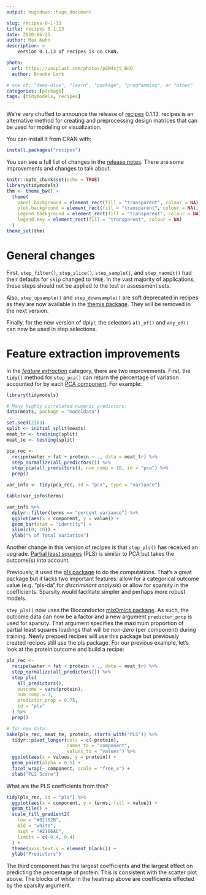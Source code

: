 ```yaml
---
output: hugodown::hugo_document

slug: recipes-0-1-13
title: recipes 0.1.13
date: 2020-06-25
author: Max Kuhn
description: >
    Version 0.1.13 of recipes is on CRAN.

photo:
  url: https://unsplash.com/photos/pGM4sjt_BdQ
  author: Brooke Lark

# one of: "deep-dive", "learn", "package", "programming", or "other"
categories: [package] 
tags: [tidymodels, recipes]
---
```


We're very chuffed to announce the release of [recipes](https://recipes.tidymodels.org) 0.1.13. recipes is an alternative method for creating and preprocessing design matrices that can be used for modeling or visualization. 

You can install it from CRAN with:

```r
install.packages("recipes")
```

You can see a full list of changes in the [release notes](https://recipes.tidymodels.org/news/index.html). There are some improvements and changes to talk about. 


```r
knitr::opts_chunk$set(echo = TRUE)
library(tidymodels)
thm <- theme_bw() + 
  theme(
    panel.background = element_rect(fill = "transparent", colour = NA), 
    plot.background = element_rect(fill = "transparent", colour = NA),
    legend.background = element_rect(fill = "transparent", colour = NA),
    legend.key = element_rect(fill = "transparent", colour = NA)
  )
theme_set(thm)
```

# General changes

First, `step_filter()`, `step_slice()`, `step_sample()`, and `step_naomit()` had their defaults for `skip` changed to `TRUE`. In the vast majority of applications, these steps should not be applied to the test or assessment sets. 

Also, `step_upsample()` and `step_downsample()` are soft deprecated in recipes as they are now available in the [themis package](https://tidymodels.github.io/themis/). They will be removed in the next version. 

Finally, for the new version of dplyr, the selectors `all_of()` and `any_of()` can now be used in step selections.

# Feature extraction improvements

In the [_feature extraction_](https://en.wikipedia.org/wiki/Feature_extraction) category, there are two improvements. First, the `tidy()` method for `step_pca()` can return the percentage of variation accounted for by each [PCA component](https://en.wikipedia.org/wiki/Principal_component_analysis). For example: 

```r
library(tidymodels)

# Many highly correlated numeric predictors:
data(meats, package = "modeldata")

set.seed(2383)
split <- initial_split(meats)
meat_tr <- training(split)
meat_te <- testing(split)

pca_rec <- 
  recipe(water + fat + protein ~ ., data = meat_tr) %>% 
  step_normalize(all_predictors()) %>% 
  step_pca(all_predictors(), num_comp = 10, id = "pca") %>% 
  prep()

var_info <- tidy(pca_rec, id = "pca", type = "variance")

table(var_info$terms)

var_info %>% 
  dplyr::filter(terms == "percent variance") %>% 
  ggplot(aes(x = component, y = value)) + 
  geom_bar(stat = "identity") + 
  xlim(c(0, 10)) + 
  ylab("% of Total Variation")
```

Another change in this version of recipes is that `step_pls()` has received an upgrade. [Partial least squares](https://en.wikipedia.org/wiki/Partial_least_squares_regression) (PLS) is similar to PCA but takes the outcome(s) into account.

Previously, it used the [pls package](https://github.com/bhmevik/pls) to do the computations. That's a great package but it lacks two important features: allow for a categorical outcome value (e.g. "pls-da" for _discriminant analysis_) or allow for sparsity in the coefficients. Sparsity would facilitate simpler and perhaps more robust models. 

`step_pls()` now uses the Bioconductor [mixOmics package](https://www.bioconductor.org/packages/release/bioc/html/mixOmics.html). As such, the outcome data can now be a factor and a new argument `predictor_prop` is used for sparsity. That argument specifies the maximum proportion of partial least squares loadings that will be _non-zero_ (per component) during training. Newly prepped recipes will use this package but previously created recipes still use the pls package. 
For our previous example, let's look at the protein outcome and build a recipe: 

```r
pls_rec <- 
  recipe(water + fat + protein ~ ., data = meat_tr) %>% 
  step_normalize(all_predictors()) %>% 
  step_pls(
    all_predictors(),
    outcome = vars(protein),
    num_comp = 3,
    predictor_prop = 0.75,
    id = "pls"
  ) %>% 
  prep()

# for new data: 
bake(pls_rec, meat_te, protein, starts_with("PLS")) %>%
  tidyr::pivot_longer(cols = c(-protein),
                      names_to = "component",
                      values_to = "values") %>% 
  ggplot(aes(x = values, y = protein)) + 
  geom_point(alpha = 0.5) + 
  facet_wrap(~ component, scale = "free_x") +
  xlab("PLS Score")
```

What are the PLS coefficients from this? 

```r
tidy(pls_rec, id = "pls") %>%
  ggplot(aes(x = component, y = terms, fill = value)) +
  geom_tile() +
  scale_fill_gradient2(
    low = "#B2182B",
    mid = "white",
    high = "#2166AC",
    limits = c(-0.4, 0.4)
  ) + 
  theme(axis.text.y = element_blank()) + 
  ylab("Predictors")
```

The third component has the largest coefficients and the largest effect on predicting the percentage of protein. This is consistent with the scatter plot above. The blocks of white in the heatmap above are coefficients effected by the sparsity argument.
